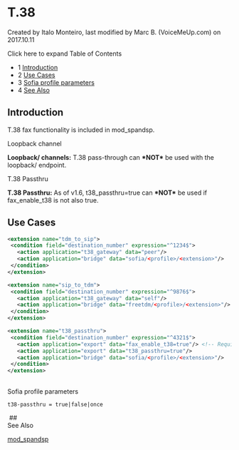 
# T.38 

 Created by  Italo Monteiro, last modified by  Marc B. (VoiceMeUp.com) on 2017.10.11

Click here to expand Table of Contents

* 1 [Introduction](#introduction)
* 2 [Use Cases](#use-cases)
* 3 [Sofia profile parameters](#--)
* 4 [See Also](#--)

## Introduction

T.38 fax functionality is included in mod\_spandsp.   
  
Loopback channel

**Loopback/ channels:** T.38 pass-through can **\*NOT\*** be used with the loopback/ endpoint.

T.38 Passthru

**T.38 Passthru:** As of v1.6, t38\_passthru=true can **\*NOT\*** be used if fax\_enable\_t38 is not also true.

## Use Cases

```xml
<extension name="tdm_to_sip">
 <condition field="destination_number" expression="^1234$">
   <action application="t38_gateway" data="peer"/>
   <action application="bridge" data="sofia/<profile>/<extension>"/>
 </condition>
</extension>
```

```xml
<extension name="sip_to_tdm">
 <condition field="destination_number" expression="^9876$">
   <action application="t38_gateway" data="self"/>
   <action application="bridge" data="freetdm/<profile>/<extension>"/>
 </condition>
</extension>
```

```xml
<extension name="t38_passthru">
 <condition field="destination_number" expression="^4321$">
   <action application="export" data="fax_enable_t38=true"/> <!-- Required as of v1.6 -->
   <action application="export" data="t38_passthru=true"/>
   <action application="bridge" data="sofia/<profile>/<extension>"/>
 </condition>
</extension>
```

##   
Sofia profile parameters

```xml
t38-passthru = true|false|once
```

 ##   
See Also

[mod\_spandsp](../mod_spandsp_6587021.mdx#--)


